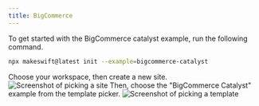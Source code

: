 ```yaml
---
title: BigCommerce
---
```


<Steps>
<Step title="Run the CLI">
To get started with the BigCommerce catalyst example, run the following command.

```bash
npx makeswift@latest init --example=bigcommerce-catalyst
```

</Step>

<Step title="Create a new site">
Choose your workspace, then create a new site.

<Frame>
  <img src="/images/cli-pick-a-site.png" alt="Screenshot of picking a site" />
</Frame>
</Step>

<Step title="Pick the template">
Then, choose the "BigCommerce Catalyst" example from the template picker.

<Frame>
  <img src="/images/bc-catalyst-template.png" alt="Screenshot of picking a template" />
</Frame>
</Step>
</Steps>
